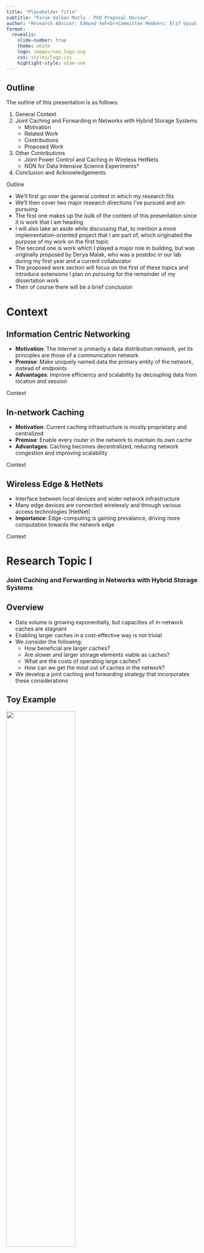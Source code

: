 ```yaml
---
title: "Placeholder Title"
subtitle: "Faruk Volkan Mutlu - PhD Proposal Review"
author: "Research Advisor: Edmund Yeh<br>Committee Members: Elif Uysal, Stratis Ioannidis"
format:
  revealjs:
    slide-number: true
    theme: white
    logo: images/neu_logo.svg
    css: styles/logo.css
    highlight-style: atom-one
---
```


## Outline {.smaller}

The outline of this presentation is as follows:

1. General Context
2. Joint Caching and Forwarding in Networks with Hybrid Storage Systems
   - Motivation
   - Related Work
   - Contributions
   - Proposed Work
3. Other Contributions
   - Joint Power Control and Caching in Wireless HetNets
   - NDN for Data Intensive Science Experiments*
4. Conclusion and Acknowledgements

::: {.footer}
Outline
:::

::: {.notes}
- We'll first go over the general context in which my research fits
- We'll then cover two major research directions I've pursued and am pursuing
- The first one makes up the bulk of the content of this presentation since it is work that I am heading
- I will also take an aside while discussing that, to mention a more implementation-oriented project that I am part of, which originated the purpose of my work on the first topic
- The second one is work which I played a major role in building, but was originally proposed by Derya Malak, who was a postdoc in our lab during my first year and a current collaborator 
- The proposed work section will focus on the first of these topics and introduce extensions I plan on pursuing for the remainder of my dissertation work
- Then of course there will be a brief conclusion
:::

::: {.hidden}
$$
\newcommand{\mc}[1]{\mathcal{#1}}
\newcommand{\mb}[1]{\mathbf{#1}}
\newcommand{\nin}{n \in \mc{N}}
\newcommand{\kin}{k \in \mc{K}}
\newcommand{\jin}{j \in \mc{J}_n}
\newcommand{\kjin}{(k,j) \in \mc{B}_{n,i}}
\newcommand{\iin}{i \in \mc{I}_n}
\newcommand{\ain}{a \in \mc{N}}
\newcommand{\bin}{b \in \mc{N}}
\newcommand{\abin}{(a,b) \in \mc{L}}
\newcommand{\about}{(a,b) \not\in \mc{L}^k}
\newcommand{\betasum}{\sum\limits ^{\sigma}_{i=1} \beta_{n,i}}
\newcommand{\betasumnl}{\sum ^{\sigma}_{i=1} \beta_{n,i}}
\newcommand{\betasumind}{\sum\limits ^{\sigma}_{i=1} \beta_{n,i}\mathbf{1}_{[\kjin]}}
\newcommand{\minpen}{\Psi(\boldsymbol{\lambda})}
\DeclareMathOperator*{\argmax}{arg\,max}
\DeclareMathOperator*{\argmin}{arg\,min}
$$
:::

# Context

## Information Centric Networking

- **Motivation**: The Internet is primarily a data distribution network, yet its principles are those of a communication network
- **Premise**: Make uniquely named data the primary entity of the network, instead of endpoints
- **Advantages**: Improve efficiency and scalability by decoupling data from location and session

::: {.footer}
Context
:::

## In-network Caching

- **Motivation**: Current caching infrastructure is mostly proprietary and centralized
- **Premise**: Enable every router in the network to maintain its own cache
- **Advantages**: Caching becomes decentralized, reducing network congestion and improving scalability

::: {.footer}
Context
:::

## Wireless Edge & HetNets

- Interface between local devices and wider network infrastructure
- Many edge devices are connected wirelessly and through various access technologies (HetNet)
- **Importance**: Edge-computing is gaining prevalance, driving more computation towards the network edge

::: {.footer}
Context
:::

# Research Topic I
<h3>Joint Caching and Forwarding in Networks with Hybrid Storage Systems</h3>

## Overview {.smaller .incremental}

-  Data volume is growing exponentially, but capacities of in-network caches are stagnant
-  Enabling larger caches in a cost-effective way is not trivial
-  We consider the following:
   -  How beneficial are larger caches?
   -  Are slower and larger storage elements viable as caches?
   -  What are the costs of operating large caches?
   -  How can we get the most out of caches in the network?
-  We develop a joint caching and forwarding strategy that incorporates these considerations

## Toy Example {.smaller}

![](images/toynet.svg){width=60% height=60% fig-align="center"}

::: columns
::: {.column width="50%"}
| Notation | Definition |
|:-:|:---------------|
|$C_{ab}$|Capacity of link $(a,b)$|
|$\mathcal{N}_c$|Set of consumer nodes|
|$\mathcal{K}$|Set of data objects|
|$\alpha$|Zipf's law parameter|
|$L_{a}$|Cache size (in packets) at node $a$|
|$\lambda$|Total incoming request rate at forwarder|
:::
::: {.column width="50%"}
-  Catalog of $|\mathcal{K}|=1000$ single-packet objects, ranked in popularity according to Zipf's law with parameter $\alpha=0.75$
-  Consumer nodes send requests to the forwarder node, which either responds from its cache or forwards them upstream to server
-  Caching at the forwarder is clairvoyant, i.e. most popular $L_{f}$ objects are cached
:::
:::

::: {.footer}
Motivation
:::

## Case for Larger Caches {.smaller}

::: columns
::: {.column width="50%"}
![](images/zipf_1k.svg)

::: {.fragment}
-  Most popular 10% of objects make up half of all requests
-  Most popular 1% of objects make up one fifth of all requests
:::
:::
::: {.column width="50%"}
![](images/cache_size.svg)

::: {.fragment}
-  Increasing cache sizes can help reduce delay significantly
-  Note that the gain from size increase has diminishing returns
:::
:::
:::

::: {.footer}
Motivation
:::

## Core Challenge I {.incremental}
-  DRAM is the primary cache device since it is fast, i.e. can operate at *line rate*
-  However, DRAM offers small cache sizes at a high and exponentially increasing cost ($3 to $12 / GB)
-  Next best storage element is the NVMe SSD, offering large cache sizes at significantly lower costs ($0.1 / GB)
-  NVMe SSDs can be an order of magnitude slower than DRAM

::: {.footer}
Motivation
:::

## Extended Toy Example {.smaller}

![](images/toynet_cache.svg){width=75% height=75% fig-align="center"}

::: columns
::: {.column width="50%"}
| Notation | Definition |
|:-:|:---------------|
|$r_{n_j}$|Read rate of tier $j$ at $n$|
|$L_{n_j}$|Cache size of tier $j$ at $n$|

Numbered nodes connected by green edges represent potential cache tiers
:::
::: {.column width="50%"}
-  Same catalog and popularity distribution, three possible cache tiers
-  Objects are cached in order of popularity, starting from tier 1 and moving onto next tier when current one is full
:::
:::

::: {.footer}
Motivation
:::

## Case for Additional, Slower Caches {.incremental .smaller}

::: columns
::: {.column width="50%"}
![](images/two_tiers.svg)

::: {.fragment}
-  Although second tier operates slower than line rate, it improves delay at high request rates
-  This is due to the diminishing returns emerging from Zipf's law
:::
:::
::: {.column width="50%"}
![](images/three_tiers.svg)

::: {.fragment}
-  Addition of the third tier impacts performance negatively
-  **Lesson**: Cache tiers need to outpace their own *hit rate*
:::
:::
:::

::: {.footer}
Motivation
:::

## Core Challenge II {.incremental}

-  Caches are not free to use, every admission and replacement has a cost
-  With SSDs, these are more pronounced:
   -  They wear out over time
   -  Due to their slower speed, cache state transitions take longer
   -  Their per-replacement power consumption is larger*

## Core Challenge III {.incremental}

-  (Talk about joint caching and forwarding)

## Goal {.incremental}
-  We want a caching policy suitable for systems with a combination of storage elements with different performance and cost paremeters as caches
-  This policy needs to:
   -  Balance frequency of requests served by cache tiers based on their transfer rates
   -  Be adaptable to changing traffic patterns in the network
   -  Offer a distributed implementation

::: {.footer}
Motivation
:::

## Related Work {.incremental .smaller}

-  *"Multi-Terabyte and multi-Gbps information centric routers"*, G. Rossini, D. Rossi, M. Garetto, E. Leonardi, INFOCOM 2014
   -  Two-layer cache (SSD masked behind DRAM), utilizes "prefetching", trace-driven and synthetic simulation results
-  *"Hierarchical Content Stores in High-Speed ICN Routers: Emulation and Prototype Implementation"*, R. B. Mansilha, L. Saino, M. Barcellos, M. Gallo, E. Leonardi, D. Perino, D. Rossi, ICN 2015
   -  Follow-up to above work, prototype implementation
-  *"Exploiting parallelism in hierarchical content stores for high-speed ICN routers"*, R. B. Mansilha, M. Barcellos, E. Leonardi, D. Rossi, COMNET 2017
   -  Follow-up to above works, integrates HCS design with NDN Forwarding Daemon (NFD)

## Related Work {.incremental .smaller}
-  *"Toward terabyte-scale caching with SSD in a named data networking router"*, W. So, T. Chung, H. Yuan, D. Oran, M. Stapp, ANCS 2014

::: {.footer}
Related Work
:::

## Related Work

-  *"VIP: a framework for joint dynamic forwarding and caching in named data networks"*, Edmund M. Yeh, Tracey Ho, Ying Cui, Michael Burd, Ran Liu, Derek Leong, ACM ICN 2014
   -  (Placeholder)

::: {.footer}
Related Work
:::

## System Model

-  (Give an overview and list assumptions)

## System Model {.smaller .scrollable}

| Notation | Definition |
|:--:|:--------|
|$\mathcal{G}$|Directed graph representing the network topology|
|$(\mathcal{N},\mathcal{L})$|Set of nodes and links in $\mathcal{G}$|
|$C_{ab}$|Transmission capacity (in objects/sec) of link $(a,b)$|
|$\mathcal{K}$|Set of data objects in the network|
|$\mc{S}(k)$|Content source node for $k \in \mathcal{K}$|
|$\mathcal{J}_n$ | Set of cache tiers at node $n \in \mathcal{N}$|
|$L_{n_j}$ | Size (in objects) of cache tier $j \in \mathcal{J}_n$ at $n$|
|$r_{n_j}$ | Read rate of tier $j$ at node $n$|
|$c^a_{n_j}$| Admission cost of tier $j$ at node $n$|
|$c^e_{n_j}$| Eviction cost of tier $j$ at node $n$|
|$t$|Time slot referring to interval $[t, t+1)$|
|$V^k_n(t)$|VIP count for $k$ at $n$ during $t$|
|$A^k_n(t)$|Number of exogenous requests for $k$ at $n$ during $t$|
|$\lambda^k_n$|Exogenous VIP arrival rate for $k$ at $n$|
|$\mu^k_{ab}(t)$|Allocated rate of VIPs for $k$ over $(a,b)$ during $t$|
|$s^k_{n_j}(t)$ | Caching state of $k$ in tier $j$ at $n$ at the beginning of $t$|
|$p^k_{n_j}(t)$ | Penalty incurred by the choice of $s^k_{n_j}(t)$|
: Table of Notations {tbl-colwidths="[20,80]"}

::: {.footer}
Contributions
:::

## Queue Dynamics
The VIP queue evolution for object $k$ at node $n$ can be described with the following, where $(x)^+ = max(x,0)$:
```{=tex}
\begin{equation}
\begin{split}
    V^k_n(t+1) \leq & \Bigg(\Big(V^k_n(t) - \sum\limits_{b \in \mathcal{N}}\mu^k_{nb}(t)\Big)^+ + A^k_n(t) \\ 
    & + \sum\limits_{a \in \mathcal{N}}\mu^k_{an}(t) - \sum\limits_{j \in \mathcal{J}_n} r_{n_j} s^k_{n_j}(t) \Bigg)^+    
\end{split}
\end{equation}
```

## Virtual Plane Algorithm {.smaller}
At the beginning of each time slot $t$, at each node $n$, observe queueues $(V^k_n(t))_{k \in \mathcal{K}, n \in \mathcal{N}}$ then perform caching and forwarding as follows:

-  **Caching**: Choose $s^k_{n_j}(t)$ for each $\kin$ and $j \in \mathcal{J}_n$ to:
```{=tex}
\begin{align}
    \text{maximize}
        & \quad \sum\limits_{\kin} \sum\limits_{\jin} r_{n_j} V^k_{n}(t) s^k_{n_j}(t) - p^k_{n_j}(t) \\
    \text{subject to}
        & \quad \sum\limits_{\kin} s^k_{n_j}(t) \leq L_{n_j}, \; \jin \\
        & \quad \sum\limits_{\jin} s^k_{n_j}(t) \leq 1, \; \kin \\
        & \quad s^k_{n_j}(t) \in \{0, 1\}, \; \kin, \; \jin
\end{align}
```
```{=tex}
\begin{equation}
    p^k_{n_j}(t) \triangleq 
    \left\{ \begin{array}{ll}
        c^a_{n_j}, & \text{if} \; s^k_{n_j}(t) - s^k_{n_j}(t-1) = 1 \\
        c^e_{n_j}, & \text{if} \; s^k_{n_j}(t) - s^k_{n_j}(t-1) = -1 \\
       0, & \text{otherwise}
   \end{array} \right.
\end{equation}
```

## Virtual Plane Algorithm {.smaller}
At the beginning of each time slot $t$, at each node $n$, observe queueues $(V^k_n(t))_{k \in \mathcal{K}, n \in \mathcal{N}}$ then perform caching and forwarding as follows:

-  **Caching**: Choose $s^k_{n_j}(t)$ for each $\kin$ and $j \in \mathcal{J}_n$ to:
```{=tex}
\begin{align}
    \text{maximize}
        & \quad \sum\limits_{\kin} \sum\limits_{\jin} b^k_{n_j}(t) s^k_{n_j}(t) \\
    \text{subject to}
        & \quad \sum\limits_{\kin} s^k_{n_j}(t) \leq L_{n_j}, \; \jin \\
        & \quad \sum\limits_{\jin} s^k_{n_j}(t) \leq 1, \; \kin \\
        & \quad s^k_{n_j}(t) \in \{0, 1\}, \; \kin, \; \jin
\end{align}
```
```{=tex}
\begin{equation}
    b^k_{n_j}(t) \triangleq \left\{ \begin{array}{ll}
        r_{n_j} V^k_n(t) - \omega c^a_{n_j}, & \text{if} \; s^k_{n_j}(t-1) = 0 \\
        r_{n_j} V^k_n(t) + \omega c^e_{n_j}, & \text{if} \; s^k_{n_j}(t-1) = 1
    \end{array} \right.
\end{equation}
```

## Virtual Plane Algorithm {.smaller}
At the beginning of each time slot $t$, at each node $n$, observe queueues $(V^k_n(t))_{k \in \mathcal{K}, n \in \mathcal{N}}$ then perform caching and forwarding as follows:

-  **Forwarding**: Let $\mc{L}^k$ be the set of links which are allowed to transmit VIPs of object k, determined by a routing policy. For each $\kin$ and $\abin^k$, choose:
```{=tex}
\begin{equation}
   \mu^k_{ab}(t) =
   \left\{ \begin{array}{ll}
      C_{ba}, & \text{if} \; k = k^*_{ab}(t) \; \text{and} \; W^k_{ab}(t) > 0 \\
      0, & \text{otherwise}
   \end{array} \right.
\end{equation}
```
```{=tex}
\begin{equation}
\begin{split}
   W^k_{ab}(t) & \triangleq V^k_a(t) - V^k_b(t), \\
   k^*_{ab}(t) & \triangleq \argmax\limits_{\{k: \abin^k\}} W^k_{ab}(t)
\end{split}
\end{equation}
```

## Analysis {.smaller}

| Notation | Definition |
|:--:|:--------|
|$f^k_{ab}$|Time-average VIP flow for $k$ over $(a,b)$|
|$F^k_{ab}(t)$|Number of VIPs of $k$ sent over $(a,b)$ during slot $t$|

```{=tex}
\begin{equation}
f^k_{ab} = \sum^{t}_{\tau=1} F^k_{ab}(\tau)/t
\end{equation}
```

$F^k_{ab}(t)$ satisfy the following for all $t \geq 1$:
```{=tex}
\begin{equation}
    F^k_{ab}(t) \geq 0, F^k_{nn}(t) = 0, F^k_{\mc{S}(k)n}(t) = 0, \; \forall a,b,n \in \mc{N}, \kin,
\end{equation}
```
```{=tex}
\begin{equation}
    F^k_{ab}(t) = 0, \; \forall a,b \in \mc{N}, \kin, (a,b) \not \in \mc{L}^k
\end{equation}
```
```{=tex}
\begin{equation}
    F^k_{ab}(t) \leq C_{ba}, \; \forall \abin
\end{equation}
```

## Analysis {.smaller}

| Notation | Definition |
|:--:|:--------|
|$\mc{B}_{n,i}$|i-th among all $\sigma$ cache placement sets at $n$|
|$\beta_{n,i}$|Fraction of time objects at $n$ are placed according to $\mc{B}_{n,i}$|

The elements of set $\mc{B}_{n,i}$ are pairs in the form of $(k,j)$, such that if $(k,j) \in \mc{B}_{n,i}$, object $k$ is cached in tier $j$. $\beta_{n,i}$ satisfy the following:
```{=tex}
\begin{equation}
    0 \leq \beta_{n,i} \leq 1, \quad i = 1,\cdots,\sigma, \quad \nin
\end{equation}
```
```{=tex}
\begin{equation}
    \betasum = 1, \quad \forall \nin
\end{equation}
```


## Analysis

**Stability Region**: The VIP stability region $\Lambda$ of the network $\mc{G} = (\mc{N},\mc{L})$, is the set $\Lambda$ consisting of all VIP arrival rates $\boldsymbol{\lambda} = (\lambda^k_n)_{\kin,\nin}$ such that the following holds:
```{=tex}
\begin{equation}
\begin{split}
    \lambda^k_n \leq \sum\limits_{\bin} f^k_{nb} & - \sum\limits_{\ain} f^k_{an} + \sum\limits_{\jin} r_{n_j} \betasumind, \\
    & \forall \nin, \; \kin, \; n \not = \mc{S}(k)
\end{split}
\end{equation}
```
When all exogenous request arrival rates abide by the bound described above, there is a feasible forwarding and caching policy in the virtual plane that can stabilize all VIP queues.

## Analysis {.smaller}

| Notation | Definition |
|:--:|:--------|
|$\Psi(\boldsymbol{\lambda})$|(description pending)|
|$N$|Number of nodes in the network, i.e. $N = |\mc{N}|$|
|$A^k_{n,max}$| Finite value such that $A^k_n(t) \leq A^k_{n,max}$ for all $t$|
|$A_{n,max}$| Maximum total exogenous arrivals at node $n$ during $t$ across all $\kin$, i.e. $A_{n,max} \triangleq \sum_{\kin}A^k_{n,max}$|
|$\mu^{out}_{n,max}$| Maximum total allocated transmission rate for VIPs across all $(n,b) \in \mc{L}$, i.e. $\mu^{out}_{n,max} \triangleq \sum_{\bin}C_{nb}$|
|$\mu^{in}_{n,max}$| Maximum total allocated transmission rate for VIPs across all $(a,n) \in \mc{L}$, i.e. $\mu^{in}_{n,max} \triangleq \sum_{\bin}C_{an}$|
|$r_{n,max}$| Maximum total rate that can be served by all cache tiers at $n$, i.e. (pending)|

## Analysis {.smaller}

**VIP Backlog/Penalty Bounds**: Given VIP arrival rate vector $\boldsymbol{\lambda} = (\lambda^k_n)_{\kin,\nin}$, if there exists $\boldsymbol{\epsilon} = (\epsilon^k_n)_{\nin, \kin} \succ \mathbf{0}$ such that $\boldsymbol{\lambda} + \boldsymbol{\epsilon} \in \Lambda$, then the network of VIP queues under the proposed algorithm satisfies the following bounds:
```{=tex}
\begin{equation}
    \lim\limits_{T \rightarrow \infty} \frac{1}{T} \sum\limits^{T-1}_{t=0} \sum\limits_{\nin, \kin} \mathbb{E}[V^k_n(t)] \leq \frac{NB}{\epsilon} + \frac{\omega}{2\epsilon} \minpen
\end{equation}
```
```{=tex}
\begin{equation}
    \lim\limits_{T \rightarrow \infty} \frac{1}{T}\sum\limits^{T-1}_{t=0} \mathbb{E}[p(t)] \leq \frac{2NB}{\omega} + \minpen
\end{equation}
```
```{=tex}
\begin{equation}
    B \triangleq \frac{1}{2N} \sum_{\nin} \bigg((\mu^{out}_{n,max})^2 + 2(\mu^{out}_{n,max})r_{n,max} + \big(\textstyle \sum_{\kin}A^k_{n,max} + \mu^{in}_{n,max} + r_{n,max})^2 \bigg)
\end{equation}
```

**Interpretation**: We can pick a large $\omega$ to push the time average penalty close to $\Psi(\boldsymbol{\lambda})$ at the cost of significantly increasing the average queue backlog and vice-versa.

## Transition to Data Plane

There are several considerations when applying our approach in the data plane:

-  Per-packet forwarding and caching decisions need to be made
-  Assumption that we have immediate access to any object for caching purposes does not hold 
-  Algorithm can lead to oscillatory behavior for caching decisions

## Data Plane Strategy {.smaller}

| Notation | Definition |
|:--:|:--------|
|$\mc{v}^k_{ab}$|Actual number of VIPs for $k$ transmitted over $(a,b)$ during $t$|
|T|Size of a sliding window of time slots|
|$\mc{K}_{n_j}$|Set of objects currently cached in tier $j$ at $n$|

Define the *cache score* metric as follows:
```{=tex}
\begin{equation}
    CS^k_n(t) \triangleq \frac{1}{T} \sum^t_{\tau = t - T + 1} \sum_{(a,n) \in \mc{L}^k} v^k_{an}(\tau)
\end{equation}
```

Define the *eviction target* for tier $j$ at node $n$ as follows:
```{=tex}
\begin{equation}
   k'_{n_j} = \argmin_{\{k \in \mc{K}_{n_j}\}} CS^k_n(t)
\end{equation}
```

## Data Plane Strategy {.smaller}

Define the *cache benefit* metric as follows:
```{=tex}
\begin{equation}
    CB^k_{n_j}(t) = \begin{cases}
        \begin{array}{l}
             r_{n_j}(CS^k_n(t) - CS^{k'_{n_j}}_n(t)) - \omega(c^a_{n_j} + c^e_{n_j}), \text{if} \, j \, \text{is full} \\
             r_{n_j} CS^k_n(t) - \omega c^a_{n_j}, \; \text{otherwise}
        \end{array}
    \end{cases} 
\end{equation}
```

**Data Plane Caching**: When a data object $k \not \in \mc{K}_{n_j}$ arrives at $n$ during slot $t$, caching policy at $n$ behaves as follows.

-  Determine the cache tier which offers the highest cache benefit, i.e. $j^* = \argmax_{\{ \jin \}} CB^k_{n_j}(t)$
-  If $CB^k_{n_{j^*}}(t) > 0$, admit object into tier $j^*$
   -  If $j^*$ is full, i.e. $|\mc{K}_{n_{j^*}}| = L_{n_{j^*}}$, $k$ replaces $k'_{n_{j^*}}$
-  If a replacement happened in $j^* < |\mc{J}_n|$, set $k = k'_{n_{j^*}}$, then start the process over

## Data Plane Strategy

**Data Plane Forwarding**: When a request for object $k \not \in \mc{K}_{n_j}, \; \forall \jin$, arrives at $n$, the request is forwarded to the following node.

```{=tex}
\begin{equation}
    b^k_n(t) = \argmax_{\{ b:(n,b) \in \mc{L}^k \}} \frac{1}{T} \sum\limits^t_{t'=t-T+1} v^k_{nb}(t)
\end{equation}
```

## Simulation Setup

-  Object-level simulation environment built with Python using the SimPy library
-  Modular, object-oriented design to allow future extension
-  Multi-threading allowing for thread-per-experiment execution
-  Experiment parameters and output in JSON format for easy parsing
-  Thorough statistic logging

## Simulation Setup {.smaller}

::: {.panel-tabset}

### Node

```.python
class Node(object):
   # ...
   def packetReceiver(self, remote_id):
      while True:
         pkt = yield self.in_links[remote_id].get()
         if pkt.isData():
               yield self.env.timeout(1/self.in_links[remote_id].link_cap)
         if pkt.isData() or pkt.isInterest():
               self.pkt_buffer.put((remote_id, pkt))
   def packetProcessor(self):
      while True:
         remote_id, pkt = yield self.pkt_buffer.get()
         if pkt.isInterest():
               self.receiveInterest(remote_id, pkt.request)
         elif pkt.isData():
               self.receiveData(pkt.request)
   # ...
   def forwardInterest(self, request):
        self.sendInterestPacket(self.fib[request.object_id][0], request)
        return

    def decideCaching(self, object_id):
        yield self.env.timeout(0)
        return
   # ...
```

### Cache

```.python
class Cache(object):
   def cacheController(self):
      while True:
         task = yield self.task_queue.get()
         if task.type == 'r':
               obj = yield self.env.process(self.readProcess(task.object_id))
               self.out_buffer.put(obj)
         elif task.type == 'w':
               yield self.env.process(self.writeProcess(task.object_id))
   #...
   def readObject(self, object_id):
      self.stats['reads'] += 1            
      task = CacheTask(type = 'r', object_id = object_id)
      tic = self.env.now
      self.task_queue.put(task)
      obj = yield self.out_buffer.get()
      self.stats['read_delay'] += self.env.now - tic
      return obj
   def cacheObject(self, object_id):
      self.stats['writes'] += 1
      self.contents.append(object_id)
      self.cur_size += 1
      task = CacheTask(type = 'w', object_id = object_id)
      self.task_queue.put(task)
      return True
```

### Link

```.python
class Link(object):
   def __init__(self, env, link_cap, prop_delay):
      self.env = env
      self.link_cap = link_cap
      self.pipe = sp.Store(env)
   def put(self, pkt):
      self.pipe.put(pkt)
   def get(self):
      return self.pipe.get()

class VipLink(object):
    def __init__(self, env):
        self.env = env
        self.update_pipe = sp.Store(env)
        self.vip_pipe = sp.Store(env)    
    def pushUpdate(self, pkt):
        self.update_pipe.put(pkt)    
    def getUpdate(self):
        return self.update_pipe.get()    
    def pushVips(self, pkt):
        self.vip_pipe.put(pkt)    
    def getVips(self):
        return self.vip_pipe.get()
```

### Caching Policy

```.python
class UNIFNode(Node):
   def decideCaching(self, object_id):
      cache = np.random.choice(self.caches)
      if cache.isFull():
         victim_id = np.random.choice(cache.contents)
         yield self.env.process(cache.replaceObject(victim_id, object_id))
      else:
         cache.cacheObject(object_id)
```

### Forwarding Policy

```.python
class RoundRobinNode(Node):
   def addFIB(self, fib):
      super().addFIB(fib)
      self.link_queues = {}
      for k in fib:
         self.link_queues[k] = deque(fib[k])
   
   def forwardInterest(self, request):
      object_id = request.object_id
      remote_id = self.link_queues[object_id][0]
      self.link_queues[object_id].rotate(1)
      self.sendInterestPacket(remote_id, request)
```
:::

## Experiment Setting {.smaller}

-  Experiments over four topologies: Abilene, GEANT, 4x4 Grid, 3-regular graph
-  All nodes have caches, can be content sources and can generate requests
-  For each $k$ a node is selected as $\mc{S}(k)$ uniformly at random
-  Content sources have infinite read rate*
-  Routing scheme: Allow $n$ to forward requests for $k$ to any neighbor on *any* shortest path between $n$ and $\mc{S}(k)$ (in number of hops)
-  Multi-tier adapted cost-unaware replacement baselines: LRU, LFU, FIFO, RANDOM
   -  LRU, FIFO and RANDOM paired with LCE admission
-  Multi-tier adapted cost-aware baseline: Penalty Aware LFU
-  All baseline caching policies paired with Least Response Time forwarding


## Experiment Setting {.smaller .scrollable}

| Parameter | Description | Value |
|:-:|:-:|:-:|
|$K$|Number of objects in catalog $\mc{K}$|1000|
|$\sum_{\kin} \lambda^k_n$|Total request arrival rate at each $n$|10|
|$\alpha$|Zipf's law parameter for object popularity distribution|0.75|
|$C_{ab}$|Capacity of each link $\abin$, in objects|10|
|$L_{n_1}$|Capacity of tier 1 at each $n$, in objects|5|
|$r_{n_1}$|Read rate of tier 1 at each $n$, in objects/sec|20|
|$c^a_{n_1}$, $c^e_{n_1}$| Admission and eviction costs of tier 1 at each $n$|4, 2|
|$r_{n_2}$|Read rate of tier 1 at each $n$, in objects/sec|10|
|$c^a_{n_2}$, $c^e_{n_2}$| Admission and eviction costs of tier 1 at each $n$|2, 1|
: Parameters for all topologies {tbl-colwidths="[10,80,10]"}

## Results I {.smaller}
**Scenario**: No penalties ($\omega=0$) and $L_{n_2} = 100$ at each $n$.

Total delay, as fraction of total delay without any caching

![](images/tops_delay_v3.svg){width=75% height=75% fig-align="center"}

Cache hits, percentage of hits in the first tier on the left, total number of hits on the right

![](images/tops_hits_v3.svg){width=75% height=75% fig-align="center"}

## Results II {.smaller}
**Scenario**: Exclude cost-unaware policies, vary $\omega$. Pick best-performing $L_{n_2}$ value for each of LFU and VIP.

Delay vs. penalty ($\omega$ decreasing to the right)

::: columns
::: {.column width="33%"}
![](images/pen_vs_delay_abilene_v2.svg)
:::
::: {.column width="33%"}
![](images/pen_vs_delay_grid_v2.svg)
:::
::: {.column width="33%"}
![](images/pen_vs_delay_regular_v2.svg)
:::
:::

## Room for Improvement

![It's a really big room](images/big-room.webp){fig-align="left"}

## Proposed Work
